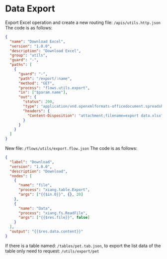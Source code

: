 # Data Export

Export Excel operation and create a new routing file: `/apis/utils.http.json` The code is as follows:

```json
{
  "name": "Download Excel",
  "version": "1.0.0",
  "description": "Download Excel",
  "group": "utils",
  "guard": "-",
  "paths": [
    {
      "guard": "-",
      "path": "/export/:name",
      "method": "GET",
      "process": "flows.utils.export",
      "in": ["$param.name"],
      "out": {
        "status": 200,
        "type": "application/vnd.openxmlformats-officedocument.spreadsheetml.sheet",
        "headers": {
          "Content-Disposition": "attachment;filename=export data.xlsx"
        }
      }
    }
  ]
}
```

New file: `/flows/utils/export.flow.json` The code is as follows:

```json
{
  "label": "Download",
  "version": "1.0.0",
  "description": "Download",
  "nodes": [
    {
      "name": "file",
      "process": "xiang.table.Export",
      "args": ["{{$in.0}}", {}, 20]
    },
    {
      "name": "Data",
      "process": "xiang.fs.ReadFile",
      "args": ["{{$res.file}}", false]
    }
  ],
  "output": "{{$res.data.content}}"
}
```

If there is a table named: `/tables/pet.tab.json`, to export the list data of the table only need to request: `/utils/export/pet`

<Div style={{ display: "flex", justifyContent: "space-between" }}>
  <Link type="prev" title="Import" link="Advanced Features/Import"></Link>
  <Link type="next" title="Tasks" link="Advanced Features/Tasks"></Link>
</Div>
